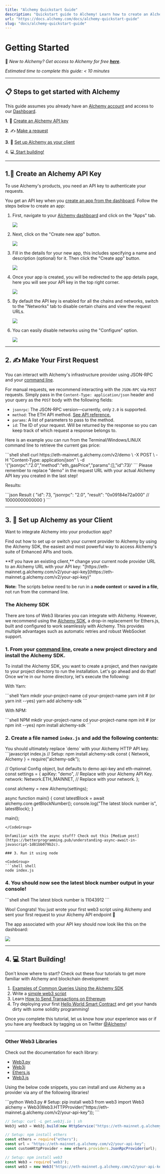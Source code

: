 ```yaml
---
title: "Alchemy Quickstart Guide"
description: "Quickstart guide to Alchemy! Learn how to create an Alchemy key, make your first request, setup up Alchemy as your client, and get to building!"
url: "https://docs.alchemy.com/docs/alchemy-quickstart-guide"
slug: "docs/alchemy-quickstart-guide"
---
```


# Getting Started

👋 *New to Alchemy? Get access to Alchemy for free* ***[here](https://alchemy.com/?r=e68b2f77-7fc7-4ef7-8e9c-cdfea869b9b5)***.

*Estimated time to complete this guide: \< 10 minutes*

***

## 📋 Steps to get started with Alchemy

This guide assumes you already have an [Alchemy account](https://alchemy.com/?r=e68b2f77-7fc7-4ef7-8e9c-cdfea869b9b5) and access to our [Dashboard](https://dashboard.alchemy.com/).

**1**. 🔑 [Create an Alchemy API key](#1key-create-an-alchemy-api-key)

**2**. ✍️ [Make a request](/docs/alchemy-quickstart-guide#2-️-make-your-first-request)

**3**. 🤝 [Set up Alchemy as your client](doc:alchemy-quickstart-guide/#3-🤝-set-up-alchemy-as-your-client)

4\. 💻[ Start building!](/docs/alchemy-quickstart-guide#4-computer-start-building)

***

## 1.🔑 Create an Alchemy API Key

To use Alchemy's products, you need an API key to authenticate your requests.

You get an API key when you [create an app from the dashboard](https://dashboard.alchemy.com/). Follow the steps below to create an app:

1. First, navigate to your [Alchemy dashboard](https://dashboard.alchemy.com/) and click on the "Apps" tab.

   ![](3bc88b9-image.png)

2. Next, click on the "Create new app" button.

   ![](0f7b4bf-image.png)

3. Fill in the details for your new app, this includes specifying a name and description (optional) for it. Then click the "Create app" button.

   ![](0fa2754-image.png)

4. Once your app is created, you will be redirected to the app details page, here you will see your API key in the top right corner.

   ![](d7460bc-image.png)

5. By default the API key is enabled for all the chains and networks, switch to the "Networks" tab to disable certain chains and view the request URLs.

   ![](a6954f1-image.png)

6. You can easily disable networks using the "Configure" option.

   ![](25ffbd7-image.png)

***

## 2. ✍️ Make Your First Request

You can interact with Alchemy's infrastructure provider using JSON-RPC and your [command line](https://www.computerhope.com/jargon/c/commandi.htm).

For manual requests, we recommend interacting with the `JSON-RPC` via `POST` requests. Simply pass in the `Content-Type: application/json` header and your query as the `POST` body with the following fields:

* `jsonrpc`: The JSON-RPC version—currently, only `2.0` is supported.
* `method`: The ETH API method. [See API reference.](/reference/ethereum-api-quickstart)
* `params`: A list of parameters to pass to the method.
* `id`: The ID of your request. Will be returned by the response so you can keep track of which request a response belongs to.

Here is an example you can run from the Terminal/Windows/LINUX command line to retrieve the current gas price:

<CodeGroup>
  ```shell shell
  curl https://eth-mainnet.g.alchemy.com/v2/demo \
  -X POST \
  -H "Content-Type: application/json" \
  -d '{"jsonrpc":"2.0","method":"eth_gasPrice","params":[],"id":73}'
  ```
</CodeGroup>

<Info>
  Please remember to replace "demo" in the request URL with your actual Alchemy API key you created in the last step!
</Info>

Results:

<CodeGroup>
  ```json Result
  { "id": 73,
    "jsonrpc": "2.0",
    "result": "0x09184e72a000" // 10000000000000 }
  ```
</CodeGroup>

***

## 3. 🤝 Set up Alchemy as your Client

Want to integrate Alchemy into your production app?

Find out how to set up or switch your current provider to Alchemy by using the Alchemy SDK, the easiest and most powerful way to access Alchemy's suite of Enhanced APIs and tools.

<Warning>
  **If you have an existing client,** change your current node provider URL to an Alchemy URL with your API key: "[https://eth-mainnet.g.alchemy.com/v2/your-api-key](https://eth-mainnet.g.alchemy.com/v2/your-api-key)"

  **Note:** The scripts below need to be run in a **node context** or **saved in a file**, not run from the command line.
</Warning>

### The Alchemy SDK

There are tons of Web3 libraries you can integrate with Alchemy. However, we recommend using the [Alchemy SDK](https://github.com/alchemyplatform/alchemy-sdk-js), a drop-in replacement for Ethers.js, built and configured to work seamlessly with Alchemy. This provides multiple advantages such as automatic retries and robust WebSocket support.

### 1. From your [command line](https://www.computerhope.com/jargon/c/commandi.htm), create a new project directory and install the Alchemy SDK.

To install the Alchemy SDK, you want to create a project, and then navigate to your project directory to run the installation. Let's go ahead and do that! Once we're in our home directory, let's execute the following:

With Yarn:

<CodeGroup>
  ```shell Yarn
  mkdir your-project-name
  cd your-project-name
  yarn init # (or yarn init --yes)
  yarn add alchemy-sdk
  ```
</CodeGroup>

With NPM:

<CodeGroup>
  ```shell NPM
  mkdir your-project-name
  cd your-project-name
  npm init   # (or npm init --yes)
  npm install alchemy-sdk
  ```
</CodeGroup>

### 2. Create a file named `index.js` and add the following contents:

<Info>
  You should ultimately replace `demo` with your Alchemy HTTP API key.
</Info>

<CodeGroup>
  ```javascript index.js
  // Setup: npm install alchemy-sdk
  const { Network, Alchemy } = require("alchemy-sdk");

  // Optional Config object, but defaults to demo api-key and eth-mainnet.
  const settings = {
    apiKey: "demo", // Replace with your Alchemy API Key.
    network: Network.ETH_MAINNET, // Replace with your network.
  };

  const alchemy = new Alchemy(settings);

  async function main() {
    const latestBlock = await alchemy.core.getBlockNumber();
    console.log("The latest block number is", latestBlock);
  }

  main();
  ```
</CodeGroup>

Unfamiliar with the async stuff? Check out this [Medium post](https://betterprogramming.pub/understanding-async-await-in-javascript-1d81bb079b2c).

### 3. Run it using node

<CodeGroup>
  ```shell shell
  node index.js
  ```
</CodeGroup>

### 4. You should now see the latest block number output in your console!

<CodeGroup>
  ```shell shell
  The latest block number is 11043912
  ```
</CodeGroup>

Woo! Congrats! You just wrote your first web3 script using Alchemy and sent your first request to your Alchemy API endpoint 🎉

The app associated with your API key should now look like this on the dashboard:

![](b54546e-image.png)

***

## 4. 💻 Start Building!

Don't know where to start? Check out these four tutorials to get more familiar with Alchemy and blockchain development:

1. [Examples of Common Queries Using the Alchemy SDK](/reference/using-the-alchemy-sdk)
2. Write a [simple web3 script](/docs/how-to-get-the-latest-block-on-ethereum)
3. Learn [How to Send Transactions on Ethereum](/docs/how-to-send-transactions-on-ethereum)
4. Try deploying your first [Hello World Smart Contract](/docs/hello-world-smart-contract) and get your hands dirty with some solidity programming!

Once you complete this tutorial, let us know how your experience was or if you have any feedback by tagging us on Twitter [@Alchemy](https://twitter.com/Alchemy)!

***

### Other Web3 Libraries

Check out the documentation for each library:

* [Web3.py](https://web3py.readthedocs.io/en/stable/)
* [Web3j](https://docs.web3j.io)
* [Ethers.js](https://docs.ethers.io/v5/)
* [Web3.js](https://web3js.readthedocs.io/en/v1.2.9/)

Using the below code snippets, you can install and use Alchemy as a provider via any of the following libraries!

<CodeGroup>
  ```python Web3.py
  # Setup: pip install web3
  from web3 import Web3
  alchemy = Web3(Web3.HTTPProvider("https://eth-mainnet.g.alchemy.com/v2/your-api-key"));
  ```

  ```java Web3j
  // Setup: curl -L get.web3j.io | sh
  Web3j web3 = Web3j.build(new HttpService("https://eth-mainnet.g.alchemy.com/v2/your-api-key"));
  ```

  ```javascript Ethers.js
  // Setup: npm install ethers
  const ethers = require("ethers");
  const url = "https://eth-mainnet.g.alchemy.com/v2/your-api-key";
  const customHttpProvider = new ethers.providers.JsonRpcProvider(url);
  ```

  ```javascript Web3.js
  // Setup: npm install web3
  const Web3 = require('web3');
  const web3 = new Web3("https://eth-mainnet.g.alchemy.com/v2/your-api-key");
  ```
</CodeGroup>
